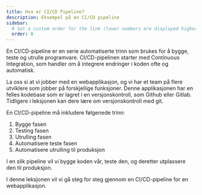 ```yaml
---
title: Hva er CI/CD Pipeline?
description: Eksempel på en CI/CD pipeline
sidebar:
  # Set a custom order for the link (lower numbers are displayed higher up)
  order: 0
---
```



En CI/CD-pipeline er en serie automatiserte trinn som brukes for å bygge, teste og utrulle programvare.
CI/CD-pipelinen starter med Continuous Integration, som handler om å integrere endringer i koden ofte og automatisk.

La oss si at vi jobber med en webapplikasjon, og vi har et team på flere utviklere som jobber på forskjellige funksjoner.
Denne applikasjonen har en felles kodebase som er lagret i en versjonskontroll, som Github eller Gitlab.
Tidligere i leksjonen kan dere lære om versjonskontroll med git.

En CI/CD-pipeline må inkludere følgenede trinn:

1. Bygge fasen
2. Testing fasen
3. Utrulling fasen
4. Automatisere teste fasen
5. Automatisere utrulling til produksjon

I en slik pipeline vil vi bygge koden vår, teste den, og deretter utplassere den til produksjon.

I denne leksjonen vil vi gå steg for steg gjennom en CI/CD-pipeline for en webapplikasjon.

<LikeThisPage />
